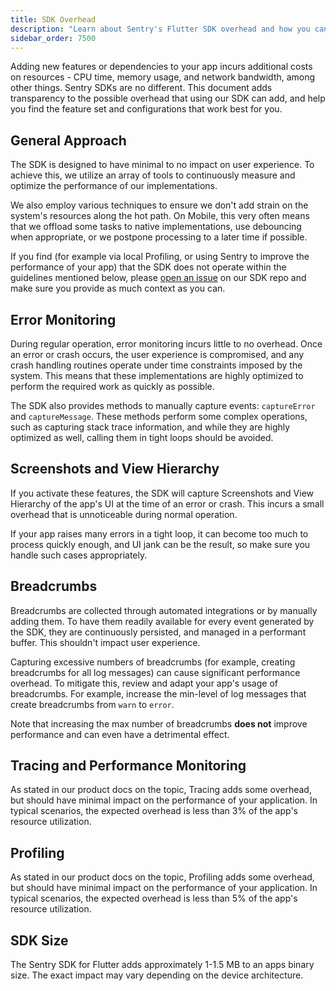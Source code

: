 ```yaml
---
title: SDK Overhead
description: "Learn about Sentry's Flutter SDK overhead and how you can tailor your configuration to minimize it."
sidebar_order: 7500
---
```


Adding new features or dependencies to your app incurs additional costs on resources - CPU time, memory usage, and network bandwidth, among other things. Sentry SDKs are no different. This document adds transparency to the possible overhead that using our SDK can add, and help you find the feature set and configurations that work best for you.

## General Approach

The SDK is designed to have minimal to no impact on user experience. To achieve this, we utilize an array of tools to continuously measure and optimize the performance of our implementations.

We also employ various techniques to ensure we don't add strain on the system's resources along the hot path. On Mobile, this very often means that we offload some tasks to native implementations, use debouncing when appropriate, or we postpone processing to a later time if possible.

If you find (for example via local Profiling, or using Sentry to improve the performance of your app) that the SDK does not operate within the guidelines mentioned below, please [open an issue](https://github.com/getsentry/sentry-dart/issues/new/choose) on our SDK repo and make sure you provide as much context as you can.

## Error Monitoring

During regular operation, error monitoring incurs little to no overhead. Once an error or crash occurs, the user experience is compromised, and any crash handling routines operate under time constraints imposed by the system. This means that these implementations are highly optimized to perform the required work as quickly as possible.

The SDK also provides methods to manually capture events: <PlatformLink to="/usage/#capturing-errors">`captureError`</PlatformLink> and <PlatformLink to="/usage/#capturing-messages">`captureMessage`</PlatformLink>. These methods perform some complex operations, such as capturing stack trace information, and while they are highly optimized as well, calling them in tight loops should be avoided.

## Screenshots and View Hierarchy

If you activate these features, the SDK will capture <PlatformLink to="/enriching-events/screenshots">Screenshots</PlatformLink> and <PlatformLink to="/enriching-events/viewhierarchy">View Hierarchy</PlatformLink> of the app's UI at the time of an error or crash. This incurs a small overhead that is unnoticeable during normal operation.

If your app raises many errors in a tight loop, it can become too much to process quickly enough, and UI jank can be the result, so make sure you handle such cases appropriately.

## Breadcrumbs

<PlatformLink to="/enriching-events/breadcrumbs">Breadcrumbs</PlatformLink> are collected through automated integrations or by manually adding them. To have them readily available for every event generated by the SDK, they are continuously persisted, and managed in a performant buffer. This shouldn't impact user experience.

Capturing excessive numbers of breadcrumbs (for example, creating breadcrumbs for all log messages) can cause significant performance overhead. To mitigate this, review and adapt your app's usage of breadcrumbs. For example, increase the min-level of log messages that create breadcrumbs from `warn` to `error`.

Note that increasing the max number of breadcrumbs **does not** improve performance and can even have a detrimental effect.

## Tracing and Performance Monitoring

As stated in our <Link to="/product/performance/performance-overhead">product docs on the topic</Link>, Tracing adds some overhead, but should have minimal impact on the performance of your application. In typical scenarios, the expected overhead is less than 3% of the app's resource utilization.

## Profiling

As stated in our <Link to="/product/explore/profiling/performance-overhead">product docs on the topic</Link>, Profiling adds some overhead, but should have minimal impact on the performance of your application. In typical scenarios, the expected overhead is less than 5% of the app's resource utilization.

## SDK Size

The Sentry SDK for Flutter adds approximately 1-1.5 MB to an apps binary size. The exact impact may vary depending on the device architecture.
